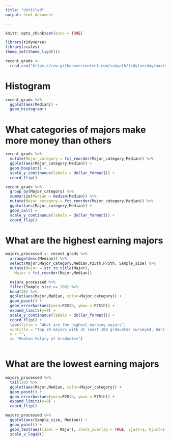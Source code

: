 ---
title: "Untitled"
output: html_document

---

```{r setup, include=FALSE}
knitr::opts_chunk$set(echo = TRUE)
```


```{r}
library(tidyverse)
library(scales)
theme_set(theme_light())
```

```{r}
recent_grads <- 
  read_csv("https://raw.githubusercontent.com/sanyalh/tidytuesday/master/data/2018/2018-10-16/recent-grads.csv")
```
# Histogram
```{r}
recent_grads %>% 
  ggplot(aes(Median)) +
  geom_histogram() 
```
# What categories of majors make more money than others
```{r}
recent_grads %>% 
  mutate(Major_category = fct_reorder(Major_category,Median)) %>% 
  ggplot(aes(Major_category,Median)) +
  geom_boxplot() +
  scale_y_continuous(labels = dollar_format()) +
  coord_flip()
```

```{r}
recent_grads %>% 
  group_by(Major_category) %>%
  summarize(Median = median(Median)) %>% 
  mutate(Major_category = fct_reorder(Major_category,Median)) %>%
  ggplot(aes(Major_category,Median)) +
  geom_col() +
  scale_y_continuous(labels = dollar_format()) +
  coord_flip()
```
# What are the highest earning majors
```{r}
majors_processed <- recent_grads %>% 
  arrange(desc(Median)) %>% 
  select(Major,Major_category,Median,P25th,P75th, Sample_size) %>% 
  mutate(Major = str_to_title(Major),
    Major = fct_reorder(Major,Median))

  majors_processed %>% 
  filter(Sample_size >= 100) %>% 
  head(20) %>%
  ggplot(aes(Major,Median, color=Major_category)) + 
  geom_point() +
  geom_errorbar(aes(ymin=P25th, ymax = P75th)) +
  expand_limits(y=0) +
  scale_y_continuous(labels = dollar_format()) +
  coord_flip() +
  labs(title = "What are the highest earning majors",
  subtitle = "Top 20 majors with at least 100 grdauates surveyed, Bars represent the 2th to 75th percentile",
  x = "",
  y= "Median Salary of Graduates")
  
```
# What are the lowest earning majors
```{r}
majors_processed %>% 
  tail(20) %>%
  ggplot(aes(Major,Median, color=Major_category)) + 
  geom_point() +
  geom_errorbar(aes(ymin=P25th, ymax = P75th)) +
  expand_limits(y=0) +
  coord_flip()
```

```{r}
majors_processed %>% 
  ggplot(aes(Sample_size, Median)) +
  geom_point() +
  geom_text(aes(label = Major), check_overlap = TRUE, vjust=1, hjust=1) +
  scale_x_log10()
```
